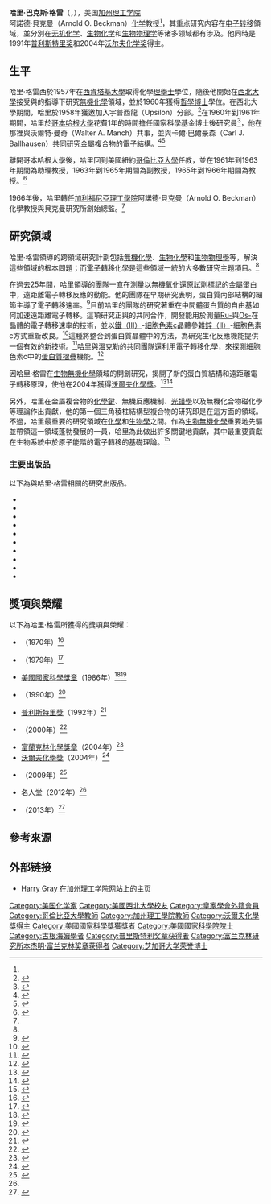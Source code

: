 {{Infobox scientist
| name = 哈里·格雷<br>Harry Gray
| birth_name = 哈里·巴克斯·格雷<br>Harry Barkus Gray
| image = File:Harry Gray HD2013 Othmer Gold Medal 002.JPG
| image_size = 175 px
| caption = 哈里·格雷於2013年時攝像
| birth_date = {{Birth date and age|1935|11|14|mf=y}}
| birth_place = {{USA}}[[肯塔基州|肯塔基州]]{{le|伍德伯恩 (肯塔基州)|Woodburn, Kentucky|伍德伯恩}}
| death_date = 
| death_place =
| residence = [[美國|美國]]
| nationality = {{USA}}
| field = [[化學|化學]]
| work_institution = [[哥倫比亞大學|哥倫比亞大學]]<br />[[加利福尼亞理工學院|加利福尼亞理工學院]]
| alma_mater = [[西肯塔基大學|西肯塔基大學]]（[[理學士|理學士]]，1957年）<ref name="cce.caltech.edu">{{cite web|url=http://www.cce.caltech.edu/content/harry-b-gray|title=Harry B. Gray - www.cce.caltech.edu|publisher=California Institute of Technology|accessdate=14 February 2015|archive-url=https://web.archive.org/web/20170810170306/http://www.cce.caltech.edu/content/harry-b-gray|archive-date=2017-08-10|dead-url=yes}}</ref><br />[[西北大學_(伊利諾州)|西北大學]]（[[哲學博士|哲學博士]]，1960年）<ref name="cce.caltech.edu"/><br />[[西北大學_(伊利諾州)|西北大學]]（[[自然科學博士|自然科學博士]]）<ref name="cce.caltech.edu"/>
| doctoral_advisor = {{le|弗萊德·巴索洛|Fred Basolo}}<br />{{le|雷夫·皮爾遜|Ralph Pearson}}
| doctoral_students = [[丹尼爾·諾塞拉|丹尼爾·諾塞拉]]、[[霍尔顿·索普|霍尔顿·索普]]、{{le|傑·溫克勒|Jay R. Winkler}}、{{le|馬克·萊頓|Mark S. Wrighton}}、{{le|吉莉安·李·丹普西|Jillian Lee Dempsey}}
| notable_students = {{le|內森·劉易斯|Nathan Lewis}}
| known_for  = [[生物無機化學|生物無機化學]]<br />[[電子轉移|電子轉移]]化學<br />[[光化學|光化學]]
| prizes = {{no wrap|{{le|美國化學學會純化學獎|ACS Award in Pure Chemistry}}（1970年）<br />{{le|托勒曼獎|Tolman Award}}（1979年）<br />[[美國國家科學獎章|美國國家科學獎章]]（1986年）<br />{{le|美國化學家學會金牌獎章|American Institute of Chemists Gold Medal}}（1990年）<br />[[普利斯特里獎|普利斯特里獎]]（1991年）<br />{{le|哈維獎|Harvey Prize}}（2000年）<br />[[沃爾夫化學獎|沃爾夫化學獎]]（2004年）<br />{{le|威爾契化學獎|Welch Award in Chemistry}}（2009年）<br />{{le|奧斯默金牌獎章|Othmer Gold Medal}}（2013年）}}
| website     = {{url|https://www.cce.caltech.edu/content/harry-b-gray}}
}}

{{external media | width = 180px | align = right | headerimage= [[File:Beckman_Institute_Reflection.jpg|180px]] | video1 =[https://www.youtube.com/watch?v=1qWECSB1_TM ''How Arnold O. Beckman's Instrumental Voice Shaped Chemistry's History'']<br>一則由哈里·格雷介紹加州理工學院貝克曼研究所儀器的影片，此影片由{{le|化學遺產基金會|Chemical Heritage Foundation}}製作。 }}

'''哈里·巴克斯·格雷'''（{{lang-en|'''Harry Barkus Gray'''}}，{{bd|1935年|11月14日||}}），美国[[加州理工学院|加州理工学院]]阿諾德·貝克曼（Arnold O. Beckman）[[化学|化学]]教授<ref name="cce.caltech.edu"/>，其重点研究内容在[[电子转移|电子转移]]領域，並分別在[[无机化学|无机化学]]、[[生物化学|生物化学]]和[[生物物理学|生物物理学]]等诸多领域都有涉及。他同時是1991年[[普利斯特里奖|普利斯特里奖]]和2004年[[沃尔夫化学奖|沃尔夫化学奖]]得主。

==生平==
哈里·格雷西於1957年在[[西肯塔基大學|西肯塔基大學]]取得化學[[理學士|理學士]]學位，隨後他開始在[[西北大學_(伊利諾州)|西北大學]]接受{{le|弗萊德·巴索洛|Fred Basolo}}與{{le|雷夫·皮爾遜|Ralph Pearson}}的指導下研究[[無機化學|無機化學]]領域，並於1960年獲得[[哲學博士|哲學博士]]學位。在西北大學期間，哈里於1958年獲邀加入{{le|化學年會|Alpha Chi Sigma}}宇普西龍（Upsilon）分部。<ref name="Alpha">{{cite web|url=https://foundation.alphachisigma.org/page.aspx?pid=1452|title=Educational Foundation - Alpha Chi Sigma|publisher=Alphachisigma.org|accessdate=14 February 2015|archive-date=2019-05-15|archive-url=https://web.archive.org/web/20190515021108/https://foundation.alphachisigma.org/page.aspx?pid=1452|dead-url=no}}</ref>在1960年到1961年期間，哈里於[[哥本哈根大學|哥本哈根大學]]花費1年的時間擔任國家科學基金博士後研究員<ref name="WKU">{{cite web|title=Dr. Harry B. Gray (Inducted in 1995)|url=http://alumni.wku.edu/s/808/media.aspx?pgid=1733&gid=1|website=Western Kentucky University|accessdate=25 October 2016|archive-date=2016-10-26|archive-url=https://web.archive.org/web/20161026080334/http://alumni.wku.edu/s/808/media.aspx?pgid=1733&gid=1|dead-url=yes}}</ref>，他在那裡與沃爾特·曼奇（Walter A. Manch）共事，並與卡爾·巴爾豪森（Carl J. Ballhausen）共同研究金屬複合物的電子結構。<ref name="Avery">{{cite book|last1=Avery|first1=John|last2=Dahl|first2=Jens Peder|last3=Hansen|first3=Aage E.|title=Understanding Molecular Properties a Symposium in Honour of Professor Carl Johan Ballhausen, held at The Royal Danish Academy of Sciences and Letters, April 4 and 5, 1986|date=1987|publisher=Springer Netherlands|location=Dordrecht|isbn=978-94-009-3781-9|pages=ix–x|url=https://books.google.com/books?id=l0LvCAAAQBAJ&pg=PR9|accessdate=25 October 2016}}</ref><ref name="Phillips">{{cite web|title=Francis Clifford Phillips Lecture Series  1986 Phillips Lecturer   Brief Biography of Harry Gray, California Institute of Technology|url=http://www.pitt.edu/~plu/pl/gray.htm|website=Phi Lambda Upsilon Xi Chapter, University of Pittsburgh|accessdate=25 October 2016|archive-date=2002-11-17|archive-url=https://web.archive.org/web/20021117230318/http://www.pitt.edu/~plu/pl/gray.htm|dead-url=no}}</ref>

離開哥本哈根大學後，哈里回到美國紐約[[哥倫比亞大學|哥倫比亞大學]]任教，並在1961年到1963年期間為助理教授，1963年到1965年期間為副教授，1965年到1966年期間為教授。<ref name="BILRC">{{cite web|title=Harry B. Gray|url=http://www.bilrc.caltech.edu/index.php?module=webpage&var1=16|website=Beckman Institute Laser Resource Center|accessdate=25 October 2016|archive-url=https://web.archive.org/web/20170810212026/https://www.bilrc.caltech.edu//index.php?module=webpage&var1=16|archive-date=2017-08-10|dead-url=yes}}</ref>

1966年後，哈里轉任[[加利福尼亞理工學院|加利福尼亞理工學院]]阿諾德·貝克曼（Arnold O. Beckman）化學教授與貝克曼研究所創始總監。<ref name="BILRC"/>

==研究領域==
哈里·格雷領導的跨領域研究計劃包括[[無機化學|無機化學]]、[[生物化學|生物化學]]和[[生物物理學|生物物理學]]等，解決這些領域的根本問題；而[[電子轉移|電子轉移]]化學是這些領域一統的大多數研究主題項目。<ref name="Jacoby"/>

在過去25年間，哈里領導的團隊一直在測量以無機[[氧化還原反應|氧化還原]]試劑標記的[[金屬蛋白|金屬蛋白]]中，遠距離電子轉移反應的動能。他的團隊在早期研究表明，蛋白質內部結構的細節主導了電子轉移速率。<ref name=Science>{{cite web|last=Beratan|first=DN|title=Protein electron transfer rates set by the bridging secondary and tertiary structure|url=http://www.sciencemag.org/content/252/5010/1285.short|publisher=Sciencemag.orgaccessdate=18 June 2013|display-authors=etal|accessdate=2017-08-10|archive-date=2015-09-24|archive-url=https://web.archive.org/web/20150924144001/http://www.sciencemag.org/content/252/5010/1285.short|dead-url=no}}</ref>目前哈里的團隊的研究著重在中間體蛋白質的自由基如何加速遠距離電子轉移。這項研究正與{{le|加州理工學院貝克曼研究所|Beckman Institute at Caltech}}的{{le|傑·溫克勒|Jay R. Winkler}}共同合作，開發能用於測量[[釕|Ru-]]與[[鋨|Os-]]在晶體的電子轉移速率的技術，並以[[三價鐵離子|鐵（III）]]-[[細胞色素c|細胞色素c]]晶體參雜[[鋅#鋅（II）|鋅（II）]]-細胞色素c方式重新改良{{le|天青蛋白|Azurin}}。<ref name="Winkler">{{cite journal|last1=Winkler|first1=Jay R.|last2=Gray|first2=Harry B.|title=Electron flow through biological molecules: does hole hopping protect proteins from oxidative damage?|journal=Quarterly Reviews of Biophysics|date=16 July 2015|volume=48|issue=4|pages=411–420|doi=10.1017/S0033583515000062|pmc=4793975|pmid=26537399}}</ref>這種將{{le|光敏劑|Photosensitizer}}整合到蛋白質晶體中的方法，為研究生化反應機能提供一個有效的新技術。<ref name="Tezcan">{{cite journal|last1=Tezcan|first1=F. Akif|last2=Crane|first2=Brian R.|last3=Winkler|first3=Jay R.|last4=Gray|first4=Harry B.|title=Electron Tunneling in Protein Crystals|journal=Proceedings of the National Academy of Sciences of the United States of America|date=2001|volume=98|issue=9|pages=5002–5006|jstor=3055554|doi=10.1073/pnas.081072898|bibcode=2001PNAS...98.5002A}}</ref>哈里與溫克勒的共同團隊還利用電子轉移化學，來探測細胞色素c中的[[蛋白質摺疊|蛋白質摺疊]]機能。<ref name="Mines">{{cite journal|last1=Mines|first1=Gary A.|last2=Pascher|first2=Torbjörn|last3=Lee|first3=Sonny C.|last4=Winkler|first4=Jay R.|last5=Gray|first5=Harry B.|title=Cytochrome c folding triggered by electron transfer|journal=Chemistry & Biology|date=June 1996|volume=3|issue=6|pages=491–497|doi=10.1016/S1074-5521(96)90097-6|url=http://www.sciencedirect.com/science/article/pii/S1074552196900976|accessdate=25 October 2016|archive-date=2021-12-11|archive-url=https://web.archive.org/web/20211211013644/https://www.sciencedirect.com/science/article/pii/S1074552196900976|dead-url=no}}</ref>

因哈里·格雷在[[生物無機化學|生物無機化學]]領域的開創研究，揭開了新的蛋白質結構和遠距離電子轉移原理，使他在2004年獲得[[沃爾夫化學獎|沃爾夫化學獎]]。<ref name="Jacoby">{{cite journal|last1=Jacoby|first1=Mitch|title=AWARDS  Harry Gray Wins Wolf Prize In Chemistry|journal=Chemical & Engineering News|date=January 26, 2004|volume=82|issue=4|url=http://pubs.acs.org/cen/topstory/8204/8204notw5.html|accessdate=25 October 2016|archive-date=2019-05-14|archive-url=https://web.archive.org/web/20190514150522/http://pubs.acs.org/cen/topstory/8204/8204notw5.html|dead-url=no}}</ref><ref>{{cite web|url=http://bilrc.caltech.edu/BILRC-HBG/HBG_CV.pdf|title=Beckman Institute Laser Resource Center|publisher=Bilrc.caltech.org|accessdate=14 February 2015|archive-url=https://web.archive.org/web/20080907123252/http://bilrc.caltech.edu/BILRC-HBG/HBG_CV.pdf|archive-date=2008-09-07|dead-url=yes}}</ref>

另外，哈里在金屬複合物的[[化學鍵|化學鍵]]、無機反應機制、[[光譜學|光譜學]]以及無機化合物磁化學等理論作出貢獻，他的第一個三角稜柱結構型複合物的研究即是在這方面的領域。不過，哈里最重要的研究領域在[[化學|化學]]和[[生物學|生物學]]之間。作為[[生物無機化學|生物無機化學]]重要地先驅並帶領這一領域蓬勃發展的一員，哈里為此做出許多關鍵地貢獻，其中最重要貢獻在生物系統中於原子能階的電子轉移的基礎理論。<ref>{{cite web|url=http://www.wolffund.org.il/full.asp?id=147|title=תוצאות חיפוש - פרס וולף|author=Simply-Smart|publisher=Wolffund.org.il|accessdate=14 February 2015|language=he|archive-url=https://web.archive.org/web/20120207134443/http://www.wolffund.org.il/full.asp?id=147|archive-date=2012-02-07|dead-url=yes}}</ref>

===主要出版品===
以下為與哈里·格雷相關的研究出版品。
{{colbegin||35em}}
* {{cite journal|last1=Ponce|first1=Adrian|last2=Gray|first2=Harry B. |last3=Winkler|first3=Jay R. |title=Electron Tunneling through Water:  Oxidative Quenching of Electronically Excited Ru(tpy) (tpy = 2,2‘:6,2‘ ‘-terpyridine) by Ferric Ions in Aqueous Glasses at 77 K|journal=Journal of the American Chemical Society|date=August 2000|volume=122|issue=34|pages=8187–8191 |doi=10.1021/ja000017h}}
* {{cite journal|last1=Babini|first1=Elena|last2=Bertini|first2=Ivano|last3=Borsari|first3=Marco|last4=Capozzi|first4=Francesco|last5=Luchinat|first5=Claudio|last6=Zhang|first6=Xiaoyu|last7=Moura|first7=Gustavo L. C.|last8=Kurnikov|first8=Igor V.|last9=Beratan|first9=David N.|last10=Ponce|first10=Adrian|last11=Di Bilio|first11=Angel J.|last12=Winkler|first12=Jay R.|last13=Gray|first13=Harry B.|title=Bond-Mediated Electron Tunneling in Ruthenium-Modified High-Potential Iron−Sulfur Protein|journal=Journal of the American Chemical Society|date=May 2000|volume=122|issue=18|pages=4532–4533|doi=10.1021/ja994472t|url=http://pubs.acs.org/doi/abs/10.1021/ja994472t}}
* {{cite journal|last1=Winkler|first1=J. R.|last2=Di Bilio|first2=Angel J.|last3=Farrow|first3=N. A.|last4=Richards|first4=J. H.|last5=Gray|first5=H. B.|title=Electron tunneling in biological molecules|journal=Pure and Applied Chemistry|date=1 January 1999|volume=71|issue=9|pages=1753–1764|doi=10.1351/pac199971091753}}
* {{cite journal|last1=Dmochowski|first1=I. J.|last2=Crane|first2=B. R.|last3=Wilker|first3=J. J.|last4=Winkler|first4=J. R.|last5=Gray|first5=H. B.|title=Optical detection of cytochrome P450 by sensitizer-linked substrates|journal=Proceedings of the National Academy of Sciences|date=9 November 1999|volume=96|issue=23|pages=12987–12990|doi=10.1073/pnas.96.23.12987|url=http://www.pnas.org/content/96/23/12987.full|bibcode=1999PNAS...9612987D|access-date=2017-08-10|archive-date=2016-08-29|archive-url=https://web.archive.org/web/20160829224149/http://www.pnas.org/content/96/23/12987.full|dead-url=no}}
* {{cite journal|last1=Wilker|first1=Jonathan J.|last2=Dmochowski|first2=Ivan J.|last3=Dawson|first3=John H.|last4=Winkler|first4=Jay R.|last5=Gray|first5=Harry B.|title=Substrates for Rapid Delivery of Electrons and Holes to Buried Active Sites in Proteins|journal=Angewandte Chemie International Edition|date=15 January 1999|volume=38|issue=1–2|pages=89–92|doi=10.1002/(SICI)1521-3773(19990115)38:1/2<89::AID-ANIE89>3.0.CO;2-R}}
* {{cite journal|last1=Telford|first1=Jason R.|last2=Wittung-Stafshede|first2=Pernilla|last3=Gray|first3=Harry B.|last4=Winkler|first4=Jay R.|title=Protein Folding Triggered by Electron Transfer|journal=Accounts of Chemical Research|date=November 1998|volume=31|issue=11|pages=755–763|doi=10.1021/ar970078t}}
* {{cite journal|last1=Gray|first1=Harry B.|last2=Winkler|first2=Jay R.|title=Electron Transfer in Proteins|journal=Annual Review of Biochemistry|date=June 1996|volume=65|issue=1|pages=537–561|doi=10.1146/annurev.bi.65.070196.002541|url=http://www.annualreviews.org/doi/abs/10.1146/annurev.bi.65.070196.002541|access-date=2017-08-10|archive-date=2019-05-18|archive-url=https://web.archive.org/web/20190518011846/https://www.annualreviews.org/doi/abs/10.1146/annurev.bi.65.070196.002541|dead-url=no}}
* {{cite journal|last1=Pascher|first1=T.|last2=Chesick|first2=J. P.|last3=Winkler|first3=J. R.|last4=Gray|first4=H. B.|title=Protein Folding Triggered by Electron Transfer|journal=Science|date=15 March 1996|volume=271|issue=5255|pages=1558–1560|doi=10.1126/science.271.5255.1558|url=http://science.sciencemag.org/content/271/5255/1558|bibcode=1996Sci...271.1558P|access-date=2017-08-10|archive-date=2017-08-10|archive-url=https://web.archive.org/web/20170810171218/http://science.sciencemag.org/content/271/5255/1558|dead-url=no}}
* {{cite journal|last1=Langen|first1=R|last2=Chang|first2=I.|last3=Germanas|first3=J.|last4=Richards|first4=J.|last5=Winkler|last6=Gray|first6=H.|title=Electron tunneling in proteins: coupling through a beta strand|journal=Science|date=23 June 1995|volume=268|issue=5218|pages=1733–1735|doi=10.1126/science.7792598|url=http://science.sciencemag.org/content/268/5218/1733|bibcode=1995Sci...268.1733L|access-date=2017-08-10|archive-date=2017-08-10|archive-url=https://web.archive.org/web/20170810205832/http://science.sciencemag.org/content/268/5218/1733|dead-url=no}}
* {{cite journal|last1=Grinstaff|first1=M.|last2=Hill|first2=M.|last3=Labinger|first3=J.|last4=Gray|first4=H.|title=Mechanism of catalytic oxygenation of alkanes by halogenated iron porphyrins|journal=Science|date=27 May 1994|volume=264|issue=5163|pages=1311–1313|doi=10.1126/science.8191283|url=http://science.sciencemag.org/content/264/5163/1311|bibcode=1994Sci...264.1311G|access-date=2017-08-10|archive-date=2017-08-10|archive-url=https://web.archive.org/web/20170810171931/http://science.sciencemag.org/content/264/5163/1311|dead-url=no}}
{{colend}}

==獎項與榮耀==
以下為哈里·格雷所獲得的獎項與榮耀：
{{col-begin}}
{{col-3}}
*{{le|美國化學學會純化學獎|ACS Award in Pure Chemistry}}（1970年）<ref>{{cite web| url = http://www.acs.org/content/acs/en/funding-and-awards/awards/national/bytopic/acs-award-in-pure-chemistry.html| title = ACS Award in Pure Chemistry| publisher = American Chemical Society| accessdate = 18 January 2014| archive-date = 2013-10-23| archive-url = https://web.archive.org/web/20131023053832/http://www.acs.org/content/acs/en/funding-and-awards/awards/national/bytopic/acs-award-in-pure-chemistry.html| dead-url = no}}</ref>
*{{le|托勒曼獎|Tolman Award}}（1979年）<ref>{{cite news|title=1979 Richard C. Tolman Award Recipient Harry B. Gray California Institute of Technology|url=http://scalacs.org/?page_id=1444|accessdate=25 October 2016|work=SCALACS|date=1979–1980|archive-date=2017-08-10|archive-url=https://web.archive.org/web/20170810171321/http://scalacs.org/?page_id=1444|dead-url=yes}}</ref>
*[[美國國家科學獎章|美國國家科學獎章]]（1986年）<ref name="President">{{cite web|title=The President's National Medal of Science: Recipient Details|url=https://nsf.gov/od/nms/recip_details.jsp;jsessionid=D81915EA1C693230B561EAC4A6ED7101?recip_id=146|website=National Science Foundation|accessdate=25 October 2016|archive-date=2016-10-25|archive-url=https://web.archive.org/web/20161025234905/https://nsf.gov/od/nms/recip_details.jsp;jsessionid=D81915EA1C693230B561EAC4A6ED7101?recip_id=146|dead-url=yes}}</ref><ref name="NMS">{{cite web|title=Harry Gray|url=https://www.nationalmedals.org/laureates/harry-gray#|website=National Medal of Science|accessdate=25 October 2016|archive-date=2016-10-25|archive-url=https://web.archive.org/web/20161025235933/https://www.nationalmedals.org/laureates/harry-gray|dead-url=yes}}</ref>
*{{le|美國化學家學會金牌獎章|American Institute of Chemists Gold Medal}}（1990年）<ref name="AIC">{{cite news|title=People: Caltech Chemist Wins AIC Gold Medal For His Studies Of Electron Transfer|url=http://www.the-scientist.com/?articles.view/articleNo/11039/title/People--Caltech-Chemist-Wins-AIC-Gold-Medal-For-His-Studies-Of-Electron-Transfer/|accessdate=25 October 2016|work=The Scientist|date=April 2, 1990|archive-date=2016-10-25|archive-url=https://web.archive.org/web/20161025234905/http://www.the-scientist.com/?articles.view%2FarticleNo%2F11039%2Ftitle%2FPeople--Caltech-Chemist-Wins-AIC-Gold-Medal-For-His-Studies-Of-Electron-Transfer%2F|dead-url=no}}</ref>
*[[普利斯特里獎|普利斯特里獎]]（1992年）<ref name="Scientist">{{cite news|title=People Briefs|url=http://www.the-scientist.com/?articles.view/articleNo/11255/title/People-Briefs/|accessdate=25 October 2016|work=The Scientist|date=July 9, 1990|archive-date=2016-10-25|archive-url=https://web.archive.org/web/20161025235049/http://www.the-scientist.com/?articles.view%2FarticleNo%2F11255%2Ftitle%2FPeople-Briefs%2F|dead-url=no}}</ref>
*{{le|哈維獎|Harvey Prize}}（2000年）<ref name="Technion">{{cite web|title=Harvey Prize|url=https://harveypz.net.technion.ac.il/harvey-prize-laureates/|website=Technion|accessdate=25 October 2016|archive-date=2016-06-01|archive-url=https://web.archive.org/web/20160601112225/https://harveypz.net.technion.ac.il/harvey-prize-laureates/|dead-url=no}}</ref>
{{col-3}}
*[[富蘭克林獎章|富蘭克林化學獎章]]（2004年）<ref name="Theopold">{{cite journal|last1=Theopold|first1=Klaus H.|title=The 2004 Benjamin Franklin Medal in Chemistry presented to Harry B. Gray|journal=Journal of the Franklin Institute|date=September 2005|volume=342|issue=6|pages=586–591|doi=10.1016/j.jfranklin.2005.04.015|url=http://www.sciencedirect.com/science/article/pii/S0016003205000384|accessdate=25 October 2016}}</ref>
*[[沃爾夫化學獎|沃爾夫化學獎]]（2004年）<ref name="Perry">{{cite news|last1=Perry|first1=Jill|title=Professor Harry Gray Awarded Wolf Prize|url=https://www.caltech.edu/news/professor-harry-gray-awarded-wolf-prize-793|accessdate=25 October 2016|work=Caltech News|date=2004-01-22|archive-date=2016-10-25|archive-url=https://web.archive.org/web/20161025235141/https://www.caltech.edu/news/professor-harry-gray-awarded-wolf-prize-793|dead-url=yes}}</ref>
*{{le|威爾契化學獎|Welch Award in Chemistry}}（2009年）<ref name="Rovner">{{cite journal|last1=Rovner|first1=Sophie L.|title=Harry Gray Wins Welch Award Caltech professor recognized for achievement in basic research|journal=Chemical & Engineering News|date=May 25, 2009|volume=87|issue=212|page=8|url=http://cen.acs.org/articles/87/i21/Harry-Gray-Wins-Welch-Award.html|accessdate=25 October 2016|archive-date=2017-08-10|archive-url=https://web.archive.org/web/20170810215208/http://cen.acs.org/articles/87/i21/Harry-Gray-Wins-Welch-Award.html|dead-url=no}}</ref>
*{{le|化學年會|Alpha Chi Sigma}}名人堂（2012年）<ref name="Alpha"/>
*{{le|奧斯默金牌獎章|Othmer Gold Medal}}（2013年）<ref name=Othmer>{{cite web|title=Othmer Gold Medal|url=https://www.chemheritage.org/othmer-gold-medal|publisher={{le|化學遺產基金會|Chemical Heritage Foundation}}|accessdate=2017-08-10|archive-date=2017-09-30|archive-url=https://web.archive.org/web/20170930001741/https://www.chemheritage.org/othmer-gold-medal|dead-url=no}}</ref>
{{col-3}}
{{col-end}}

==參考來源==
{{Reflist|30em}}

==外部链接==
*[https://web.archive.org/web/20100125142432/http://www.cce.caltech.edu/faculty/gray/index.html Harry Gray 在加州理工学院网站上的主页]

{{沃尔夫化学奖}}
{{Winners of the National Medal of Science|chemistry}}
{{普里斯特利奖章获得者}}
{{富兰克林研究所本杰明·富兰克林奖章获得者}}

{{Authority control}}

{{DEFAULTSORT:Gray}}
[[Category:美国化学家|Category:美国化学家]]
[[Category:美國西北大學校友|Category:美國西北大學校友]]
[[Category:皇家學會外籍會員|Category:皇家學會外籍會員]]
[[Category:哥倫比亞大學教師|Category:哥倫比亞大學教師]]
[[Category:加州理工學院教師|Category:加州理工學院教師]]
[[Category:沃爾夫化學獎得主|Category:沃爾夫化學獎得主]]
[[Category:美國國家科學獎獲獎者|Category:美國國家科學獎獲獎者]]
[[Category:美國國家科學院院士|Category:美國國家科學院院士]]
[[Category:古根海姆學者|Category:古根海姆學者]]
[[Category:普里斯特利奖章获得者|Category:普里斯特利奖章获得者]]
[[Category:富兰克林研究所本杰明·富兰克林奖章获得者|Category:富兰克林研究所本杰明·富兰克林奖章获得者]]
[[Category:芝加哥大学荣誉博士|Category:芝加哥大学荣誉博士]]